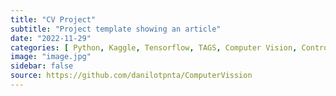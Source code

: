 ```yaml
---
title: "CV Project"
subtitle: "Project template showing an article"
date: "2022-11-29"
categories: [ Python, Kaggle, Tensorflow, TAGS, Computer Vision, Control Systems]
image: "image.jpg"
sidebar: false
source: https://github.com/danilotpnta/ComputerVission
---
```








